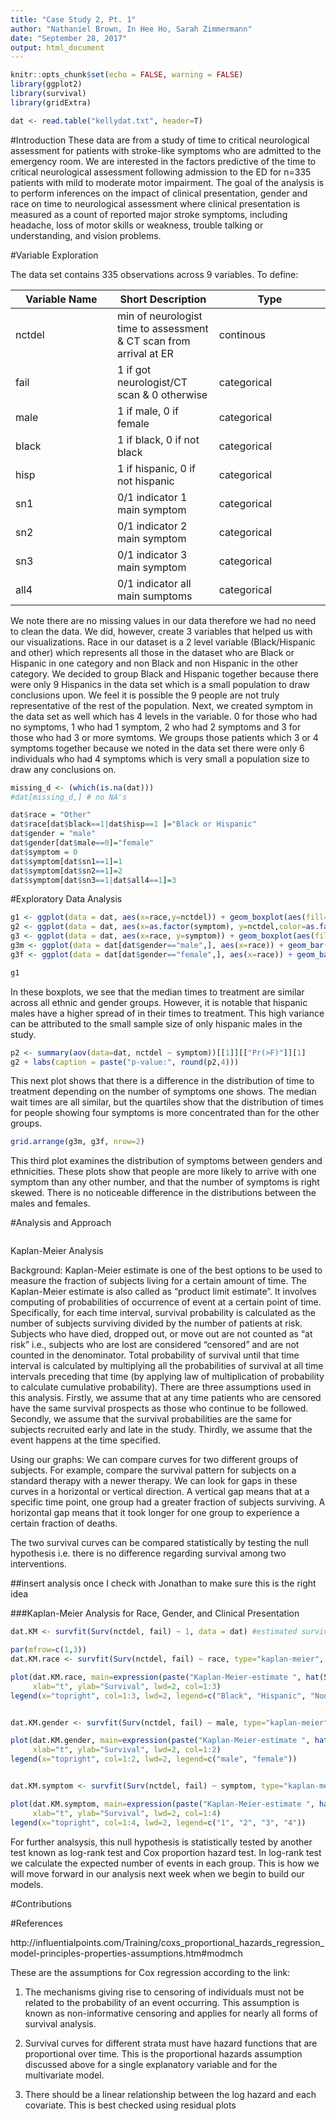 ```yaml
---
title: "Case Study 2, Pt. 1"
author: "Nathaniel Brown, In Hee Ho, Sarah Zimmermann"
date: "September 28, 2017"
output: html_document
---
```

```r
knitr::opts_chunk$set(echo = FALSE, warning = FALSE)
library(ggplot2)
library(survival)
library(gridExtra)

dat <- read.table("kellydat.txt", header=T)

```

#Introduction
These data are from a study of time to critical neurological assessment for patients with stroke-like symptoms who are admitted to the emergency room. We are interested in the factors predictive of the time to critical neurological assessment following admission to the ED for n=335 patients with mild to moderate motor impairment. The goal of the analysis is to perform inferences on the impact of clinical presentation, gender and race on time to neurological assessment where clinical presentation is measured as a count of reported major stroke symptoms, including headache, loss of motor skills or weakness, trouble talking or understanding, and vision problems.


#Variable Exploration 

The data set contains 335 observations across 9 variables. To define: 


Variable Name | Short Description | Type  
------------- | ------------- | --------------
nctdel|min of neurologist time to assessment & CT scan from arrival at ER| continous
fail|1 if got neurologist/CT scan & 0 otherwise|categorical
male| 1 if male, 0 if female| categorical
black|1 if black, 0 if not black|categorical
hisp|1 if hispanic, 0 if not hispanic|categorical
sn1|0/1 indicator 1 main symptom| categorical
sn2|0/1 indicator 2 main symptom| categorical
sn3|0/1 indicator 3 main symptom| categorical
all4|0/1 indicator all main sumptoms|categorical 



We note there are no missing values in our data therefore we had no need to clean the data. We did, however, create 3 variables that helped us with our visualizations. Race in our dataset is a 2 level variable (Black/Hispanic and other) which represents all those in the dataset who are Black or Hispanic in one category and non Black and non Hispanic in the other category. We decided to group Black and Hispanic together because there were only 9 Hispanics in the data set which is a small population to draw conclusions upon. We feel it is possible the 9 people are not truly representative of the rest of the population. Next, we created symptom in the data set as well which has 4 levels in the variable. 0 for those who had no symptoms, 1 who had 1 symptom, 2 who had 2 symptoms and 3 for those who had 3 or more symtoms. We groups those patients which 3 or 4 symptoms together because we noted in the data set there were only 6 individuals who had 4 symptoms which is very small a population size to draw any conclusions on.  

```r
missing_d <- (which(is.na(dat)))
#dat[missing_d,] # no NA's

dat$race = "Other"
dat$race[dat$black==1|dat$hisp==1 ]="Black or Hispanic"
dat$gender = "male"
dat$gender[dat$male==0]="female"
dat$symptom = 0
dat$symptom[dat$sn1==1]=1
dat$symptom[dat$sn2==1]=2
dat$symptom[dat$sn3==1|dat$all4==1]=3
```

#Exploratory Data Analysis
```r

g1 <- ggplot(data = dat, aes(x=race,y=nctdel)) + geom_boxplot(aes(fill=gender))
g2 <- ggplot(data = dat, aes(x=as.factor(symptom), y=nctdel,color=as.factor(symptom))) +geom_boxplot() +labs(x="symptom",color="symptom")
g3 <- ggplot(data = dat, aes(x=race, y=symptom)) + geom_boxplot(aes(fill=gender))
g3m <- ggplot(data = dat[dat$gender=="male",], aes(x=race)) + geom_bar(aes(fill=as.factor(symptom)),position = "dodge") + labs(title="Male", fill="symptom")
g3f <- ggplot(data = dat[dat$gender=="female",], aes(x=race)) + geom_bar(aes(fill=as.factor(symptom)),position = "dodge") + labs(title="Female", fill="symptom")

g1
```

In these boxplots, we see that the median times to treatment are similar across all ethnic and gender groups. However, it is notable that hispanic males have a higher spread of in their times to treatment. This high variance can be attributed to the small sample size of only  hispanic males in the study.

```r
p2 <- summary(aov(data=dat, nctdel ~ symptom))[[1]][["Pr(>F)"]][1]
g2 + labs(caption = paste("p-value:", round(p2,4)))
```

This next plot shows that there is a difference in the distribution of time to treatment depending on the number of symptoms one shows. The median wait times are all similar, but the quartiles show that the distribution of times for people showing four symptoms is more concentrated than for the other groups.

```r
grid.arrange(g3m, g3f, nrow=2)
```

This third plot examines the distribution of symptoms between genders and ethnicities. These plots show that people are more likely to arrive with one symptom than any other number, and that the number of symptoms is right skewed. There is no noticeable difference in the distributions between the males and females.

#Analysis and Approach

```r

```


Kaplan-Meier Analysis

Background:
Kaplan-Meier estimate is one of the best options to be used to measure the fraction of subjects living for a certain amount of time. The Kaplan-Meier estimate is also called as "product limit estimate". It involves computing of probabilities of occurrence of event at a certain point of time. Specifically, for each time interval, survival probability is calculated as the number of subjects surviving divided by the number of patients at risk. Subjects who have died, dropped out, or move out are not counted as "at risk" i.e., subjects who are lost are considered "censored" and are not counted in the denominator. Total probability of survival until that time interval is calculated by multiplying all the probabilities of survival at all time intervals preceding that time (by applying law of multiplication of probability to calculate cumulative probability). There are three assumptions used in this analysis. Firstly, we assume that at any time patients who are censored have the same survival prospects as those who continue to be followed. Secondly, we assume that the survival probabilities are the same for subjects recruited early and late in the study. Thirdly, we assume that the event happens at the time specified.

Using our graphs: 
We can compare curves for two different groups of subjects. For example, compare the survival pattern for subjects on a standard therapy with a newer therapy. We can look for gaps in these curves in a horizontal or vertical direction. A vertical gap means that at a specific time point, one group had a greater fraction of subjects surviving. A horizontal gap means that it took longer for one group to experience a certain fraction of deaths.

The two survival curves can be compared statistically by testing the null hypothesis i.e. there is no difference regarding survival among two interventions.

##insert analysis once I check with Jonathan to make sure this is the right idea 

###Kaplan-Meier Analysis for Race, Gender, and Clinical Presentation 
```r

dat.KM <- survfit(Surv(nctdel, fail) ~ 1, data = dat) #estimated survival curve 

par(mfrow=c(1,3))
dat.KM.race <- survfit(Surv(nctdel, fail) ~ race, type="kaplan-meier", conf.type="log", data=dat)

plot(dat.KM.race, main=expression(paste("Kaplan-Meier-estimate ", hat(S)[g](t), " for Race")),
     xlab="t", ylab="Survival", lwd=2, col=1:3)
legend(x="topright", col=1:3, lwd=2, legend=c("Black", "Hispanic", "NonBlack/NonHispanic"))


dat.KM.gender <- survfit(Surv(nctdel, fail) ~ male, type="kaplan-meier", conf.type="log", data=dat)

plot(dat.KM.gender, main=expression(paste("Kaplan-Meier-estimate ", hat(S)[g](t), " for Male and Female")),
     xlab="t", ylab="Survival", lwd=2, col=1:2)
legend(x="topright", col=1:2, lwd=2, legend=c("male", "female"))


dat.KM.symptom <- survfit(Surv(nctdel, fail) ~ symptom, type="kaplan-meier", conf.type="log", data=dat)

plot(dat.KM.symptom, main=expression(paste("Kaplan-Meier-estimate ", hat(S)[g](t), " for Clinical Presentation")),
     xlab="t", ylab="Survival", lwd=2, col=1:4)
legend(x="topright", col=1:4, lwd=2, legend=c("1", "2", "3", "4"))


```


For further analsysis, this null hypothesis is statistically tested by another test known as log-rank test and Cox proportion hazard test. In log-rank test we calculate the expected number of events in each group. This is how we will move forward in our analysis next week when we begin to build our models.


#Contributions 

#References


http://influentialpoints.com/Training/coxs_proportional_hazards_regression_model-principles-properties-assumptions.htm#modmch

These are the assumptions for Cox regression according to the link: 

1.    The mechanisms giving rise to censoring of individuals must not be related to the probability of an event occurring. This assumption is known as non-informative censoring and applies for nearly all forms of survival analysis.

2.    Survival curves for different strata must have hazard functions that are proportional over time. This is the proportional hazards assumption discussed above for a single explanatory variable and for the multivariate model.

3.    There should be a linear relationship between the log hazard and each covariate. This is best checked using residual plots
